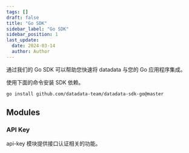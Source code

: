 ```yaml
---
tags: []
draft: false
title: "Go SDK"
sidebar_label: "Go SDK"
sidebar_position: 1
last_update:
  date: 2024-03-14
  author: Author
---
```


通过我们的 Go SDK 可以帮助您快速将 datadata 与您的 Go 应用程序集成。

使用下面的命令安装 SDK 依赖。

```shell
go install github.com/datadata-team/datadata-sdk-go@master
```

## Modules

### API Key

api-key 模块提供接口认证相关的功能。
